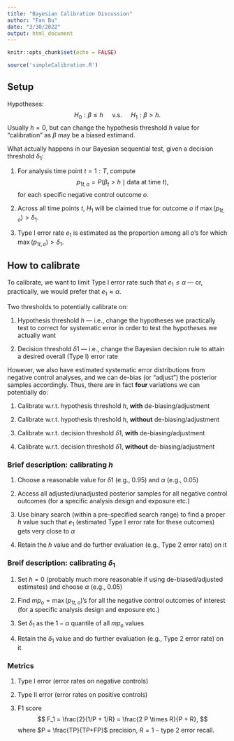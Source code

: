 ```yaml
---
title: "Bayesian Calibration Discussion"
author: "Fan Bu"
date: "3/30/2022"
output: html_document
---
```


```r
knitr::opts_chunk$set(echo = FALSE)
```

```r
source('simpleCalibration.R')
```


## Setup

Hypotheses:
$$
H_0: \beta \leq h \quad \text{  v.s. } \quad H_1: \beta > h.
$$
Usually $h=0$, but can change the hypothesis threshold $h$ value for "calibration" as $\beta$ may be a biased estimand.

What actually happens in our Bayesian sequential test, given a decision threshold $\delta_1$:

1. For analysis time point $t=1:T$, compute 
$$
p_{1t,o} = P(\beta_t > h \mid \text{data at time } t),
$$
for each specific negative control outcome $o$. 

2. Across all time points $t$, $H_1$ will be claimed true for outcome $o$ if $\max(p_{1t,o}) > \delta_1$.

3. Type I error rate $e_1$ is estimated as the proportion among all $o$'s for which $\max(p_{1t,o}) > \delta_1$.


## How to calibrate

To calibrate, we want to limit Type I error rate such that $e_1 \leq \alpha$ --- or, practically, we would prefer that $e_1 \approx \alpha$. 

Two thresholds to potentially calibrate on:

1. Hypothesis threshold $h$ --- i.e., change the hypotheses we practically test to correct for systematic error in order to test the hypotheses we actually want

2. Decision threshold $\delta1$ --- i.e., change the Bayesian decision rule to attain a desired overall (Type I) error rate


However, we also have estimated systematic error distributions from negative control analyses, and we can de-bias (or "adjust") the posterior samples accordingly. Thus, there are in fact **four** variations we can potentially do:

1. Calibrate w.r.t. hypothesis threshold $h$, **with** de-biasing/adjustment

2. Calibrate w.r.t. hypothesis threshold $h$, **without** de-biasing/adjustment

3. Calibrate w.r.t. decision threshold $\delta1$, **with** de-biasing/adjustment

4. Calibrate w.r.t. decision threshold $\delta1$, **without** de-biasing/adjustment


### Brief description: calibrating $h$

1. Choose a reasonable value for $\delta1$ (e.g., $0.95$) and $\alpha$ (e.g., $0.05$)

2. Access all adjusted/unadjusted posterior samples for all negative control outcomes (for a specific analysis design and exposure etc.)

3. Use binary search (within a pre-specified search range) to find a proper $h$ value such that $e_1$ (estimated Type I error rate for these outcomes) gets very close to $\alpha$

4. Retain the $h$ value and do further evaluation (e.g., Type 2 error rate) on it

### Breif description: calibrating $\delta_1$

1. Set $h=0$ (probably much more reasonable if using de-biased/adjusted estimates) and choose $\alpha$ (e.g., $0.05$)

2. Find $mp_{o} = \max(p_{1t,o})$'s for all the negative control outcomes of interest (for a specific analysis design and exposure etc.)

3. Set $\delta_1$ as the $1-\alpha$ quantile of all $mp_{o}$ values

4. Retain the $\delta_1$ value and do further evaluation (e.g., Type 2 error rate) on it

### Metrics

1. Type I error (error rates on negative controls)

2. Type II error (error rates on positive controls)

3. F1 score
$$
F_1 = \frac{2}{1/P + 1/R} = \frac{2 P \times R}{P + R},
$$
where $P = \frac{TP}{TP+FP}$ precision, $R = 1 - \text{type 2 error}$ recall. 
